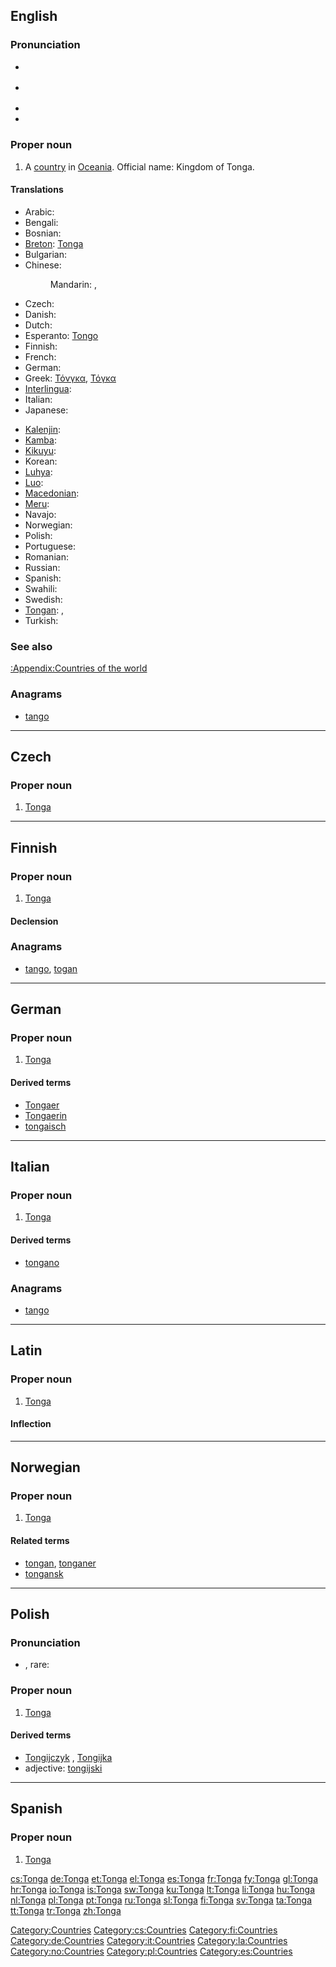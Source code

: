 {{also|tonga}}
==English==
{{wikipedia}}

===Pronunciation===
* {{a|UK, Aus, NZ}} {{IPA|/ˈtɒŋ.ə/|/ˈtɒŋ.ɡə/}}
* {{a|US}} {{IPA|/ˈtɑŋ.ɡə/|/ˈtɔŋ.ɡə/}}
* {{audio|en-us-Tonga.ogg|Audio (US)}}
* {{rhymes|ɒŋɡə}}

===Proper noun===
{{en-proper noun}}

# A [[country]] in [[Oceania]]. Official name: Kingdom of Tonga.

====Translations====
{{trans-top|country}}
* Arabic: {{t|ar|تونغا|f|tr=tuungha}}
* Bengali: {{t-|bn|টোঙ্গা}}
* Bosnian: {{t|bs|Tonga}} {{f}}
* [[Breton]]: [[Tonga#Breton|Tonga]]
* Bulgarian: {{t-|bg|Тонга}}
* Chinese:
*: Mandarin: {{t-|cmn|湯加|sc=Hani}}, {{t-|cmn|汤加|tr=Tāngjiā|sc=Hani}}
* Czech: {{t-|cs|Tonga}}
* Danish: {{t|da|Tonga}}
* Dutch: {{t|nl|Tonga}}
* Esperanto: [[Tongo]]
* Finnish: {{t|fi|Tonga}}
* French: {{t|fr|Tonga}}
* German: {{t|de|Tonga}}
* Greek: [[Τόνγκα]], [[Τόγκα]]
* [[Interlingua]]: {{t|ia|Tonga}}
* Italian: {{t|it|Tonga}}
* Japanese: {{t|ja|トンガ|tr=Tonga}}
{{trans-mid}}
* [[Kalenjin]]: {{tø|kln|Tonga}}
* [[Kamba]]: {{tø|kam|Tonga}}
* [[Kikuyu]]: {{tø|ki|Tonga}}
* Korean: {{t|ko|통가|tr=Tongga}}
* [[Luhya]]: {{tø|luy|Tonga}}
* [[Luo]]: {{tø|luo|Tonga}}
* [[Macedonian]]: {{t-|mk|Тонга|f|tr=Tónga}}
* [[Meru]]: {{tø|mer|Tonga}}
* Navajo: {{tø|nv|Tʼónga}}
* Norwegian: {{t-|no|Tonga}}
* Polish: {{t|pl|Tonga}} {{n}}
* Portuguese: {{t|pt|Tonga}}
* Romanian: {{t-|ro|Tonga|f}}
* Russian: {{t+|ru|Тонга|f|tr=Tónga}}
* Spanish: {{t+|es|Tonga}}
* Swahili: {{t+|sw|Tonga|xs=Swahili}}
* Swedish: {{t+|sv|Tonga}}
* [[Tongan]]: {{t|to|Puleʻanga Fakatuʻi ʻo Tonga|xs=Tongan}}, {{t|to|Tonga}}
* Turkish: {{t+|tr|Tonga}}
{{trans-bottom}}

===See also===
[[:Appendix:Countries of the world]]

===Anagrams===
* [[tango#English|tango]]

[[Category:Countries]]

----

==Czech==

===Proper noun===
{{cs-proper noun|g=}}

# [[#English|Tonga]]

[[Category:cs:Countries]]

----

==Finnish==
{{wikipedia|lang=fi}}

===Proper noun===
{{infl|fi|proper noun}}

# [[#English|Tonga]]

====Declension====
{{fi-decl-koira|Tong|nopl=1}}

===Anagrams===
* [[tango#Finnish|tango]], [[togan#Finnish|togan]]

[[Category:fi:Countries]]

----

==German==
{{wikipedia|lang=de}}

===Proper noun===
{{infl|de|proper noun|g=n}}

# [[#English|Tonga]]

====Derived terms====
* [[Tongaer]]
* [[Tongaerin]]
* [[tongaisch]]

[[Category:de:Countries]]

----

==Italian==
{{wikipedia|lang=it}}

===Proper noun===
{{infl|it|proper noun|g=f}}

# [[#English|Tonga]]

====Derived terms====
* [[tongano]]

===Anagrams===
* [[tango#Italian|tango]]

[[Category:it:Countries]]

----

==Latin==

===Proper noun===
{{la-proper noun|Tonga|Tongae|Tongae|f|first}}

# [[#English|Tonga]]

====Inflection====
{{la-decl-1st-loc|Tong}}

[[Category:la:Countries]]

----

==Norwegian==

===Proper noun===
{{infl|no|proper noun}}

# [[#English|Tonga]]

====Related terms====
* [[tongan]], [[tonganer]]
* [[tongansk]]

[[Category:no:Countries]]

----

==Polish==

===Pronunciation===
* {{IPA|/ˈt̪ɔŋɡa/|lang=pl}}, rare: {{IPAchar|/ˈt̪ɔn̪ɡa/}}

===Proper noun===
{{infl|pl|proper noun|g=n}}

# [[#English|Tonga]]

====Derived terms====
* [[Tongijczyk]] {{m}}, [[Tongijka]] {{f}}
* adjective: [[tongijski]]

[[Category:pl:Countries]]

----

==Spanish==
{{wikipedia|lang=es}}

===Proper noun===
{{es-proper noun}}

# [[#English|Tonga]]

[[Category:es:Countries]]

[[cs:Tonga]]
[[de:Tonga]]
[[et:Tonga]]
[[el:Tonga]]
[[es:Tonga]]
[[fr:Tonga]]
[[fy:Tonga]]
[[gl:Tonga]]
[[hr:Tonga]]
[[io:Tonga]]
[[is:Tonga]]
[[sw:Tonga]]
[[ku:Tonga]]
[[lt:Tonga]]
[[li:Tonga]]
[[hu:Tonga]]
[[nl:Tonga]]
[[pl:Tonga]]
[[pt:Tonga]]
[[ru:Tonga]]
[[sl:Tonga]]
[[fi:Tonga]]
[[sv:Tonga]]
[[ta:Tonga]]
[[tt:Tonga]]
[[tr:Tonga]]
[[zh:Tonga]]